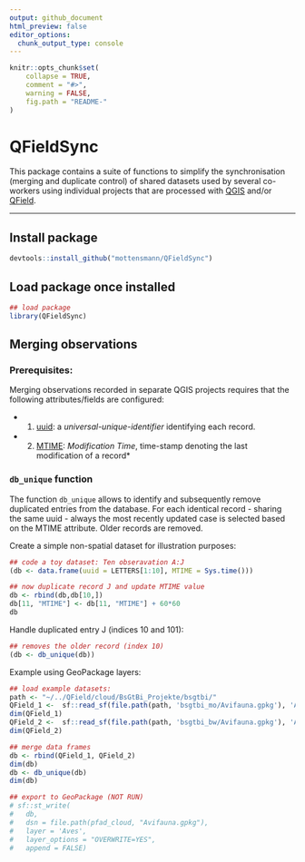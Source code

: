 ```yaml
---
output: github_document
html_preview: false
editor_options: 
  chunk_output_type: console
---
```


```r
knitr::opts_chunk$set(
    collapse = TRUE,
    comment = "#>",
    warning = FALSE,
    fig.path = "README-"
)
```


# QFieldSync

This package contains a suite of functions to simplify the synchronisation (merging and duplicate control) of shared datasets used by several co-workers using individual projects that are processed with [QGIS](https://www.qgis.org/) and/or [QField](https://github.com/opengisch/QField/). 

***
## Install package

```r
devtools::install_github("mottensmann/QFieldSync")
```

## Load package once installed

```r
## load package
library(QFieldSync)
```


## Merging observations

### Prerequisites:

Merging observations recorded in separate QGIS projects requires that the following attributes/fields are configured:

* (1) [uuid](https://en.wikipedia.org/wiki/Universally_unique_identifier): a *universal-unique-identifier* identifying each record.
* (2) [MTIME](https://www.fosslinux.com/121740/linux-file-timestamps-how-to-use-atime-mtime-and-ctime.htm): *Modification Time*, time-stamp denoting the last modification of a record*

### `db_unique` function

The function `db_unique` allows to identify and subsequently remove duplicated entries from the database. For each identical record - sharing the same uuid - always the most recently updated case is selected based on the MTIME attribute. Older records are removed.

Create a simple non-spatial dataset for illustration purposes:

```r
## code a toy dataset: Ten obseravation A:J
(db <- data.frame(uuid = LETTERS[1:10], MTIME = Sys.time()))

## now duplicate record J and update MTIME value
db <- rbind(db,db[10,])
db[11, "MTIME"] <- db[11, "MTIME"] + 60*60
db
```

Handle duplicated entry J (indices 10 and 101):

```r
## removes the older record (index 10)
(db <- db_unique(db))
```

Example using GeoPackage layers:

```r
## load example datasets: 
path <- "~/../QField/cloud/BsGtBi_Projekte/bsgtbi/"
QField_1 <-  sf::read_sf(file.path(path, 'bsgtbi_mo/Avifauna.gpkg'), 'Aves') 
dim(QField_1)
QField_2 <-  sf::read_sf(file.path(path, 'bsgtbi_bw/Avifauna.gpkg'), 'Aves') 
dim(QField_2)

## merge data frames
db <- rbind(QField_1, QField_2)
dim(db)
db <- db_unique(db)
dim(db)

## export to GeoPackage (NOT RUN)
# sf::st_write(
#   db, 
#   dsn = file.path(pfad_cloud, "Avifauna.gpkg"),
#   layer = 'Aves',
#   layer_options = "OVERWRITE=YES",
#   append = FALSE)
```

